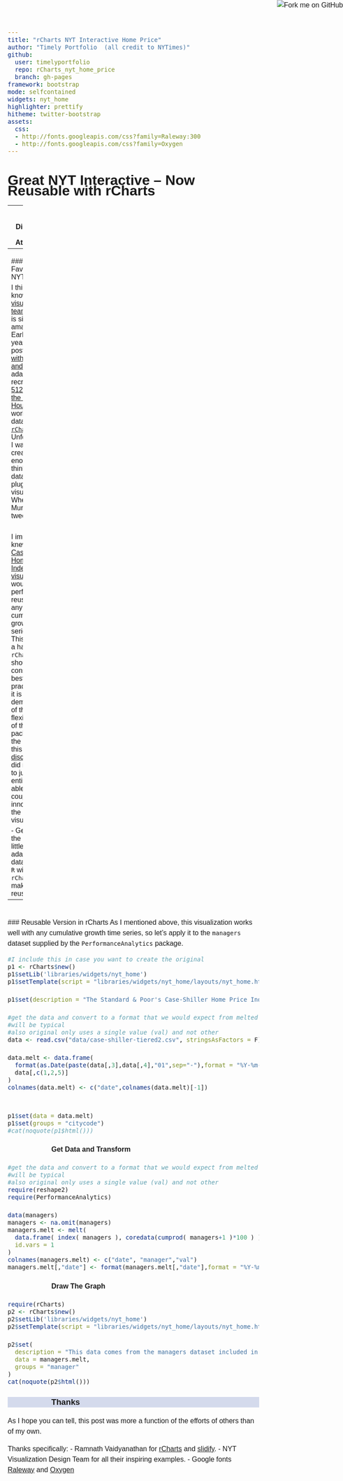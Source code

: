 ```yaml
---
title: "rCharts NYT Interactive Home Price"
author: "Timely Portfolio  (all credit to NYTimes)"
github:
  user: timelyportfolio
  repo: rCharts_nyt_home_price
  branch: gh-pages
framework: bootstrap
mode: selfcontained
widgets: nyt_home
highlighter: prettify
hitheme: twitter-bootstrap
assets:
  css:
  - http://fonts.googleapis.com/css?family=Raleway:300
  - http://fonts.googleapis.com/css?family=Oxygen
---
```


<style>
body{
  font-family: 'Oxygen', sans-serif;
  font-size: 16px;
  line-height: 24px;
}

h1,h2,h3,h4 {
  font-family: 'Raleway', sans-serif;
}

.container { width: 1000px; }
h3 {
  background-color: #D4DAEC;
  text-indent: 100px; 
}
h4 {
  text-indent: 100px;
}

g-table-intro h4 {
  text-indent: 0px;
}
</style>

<a href="https://github.com/timelyportfolio/rCharts_nyt_home_price"><img style="position: absolute; top: 0; right: 0; border: 0;" src="https://s3.amazonaws.com/github/ribbons/forkme_right_darkblue_121621.png" alt="Fork me on GitHub"></a>

# Great NYT Interactive -- Now Reusable with rCharts

---
<br/>
### Disclaimer and Attribution

**I claim absolutely no credit for this visualization, which I consider one of the most best I have ever seen.  All credit belongs to the <a href = "http://www.nytimes.com/interactive/2011/05/31/business/economy/case-shiller-index.html">original source</a>.  If anybody believes this to be not fair use, I will take it down immediately.  I am implicitly assuming approval for this fork due to the <a href = "http://datastori.es/data-stories-22-nyt-graphics-and-d3-with-mike-bostock-and-shan-carter/">data.stories interview</a>.** 

```r
opts_chunk$set(message = FALSE, warning = FALSE, error = FALSE, tidy = FALSE, cache = FALSE,results = 'asis' )
```

---
<br/>
### Another Favorite from NYT
  
I think we all know the [data visualization team at NYT](http://blog.visual.ly/10-things-you-can-learn-from-the-new-york-times-data-visualizations/) is simply amazing.  Earlier this year in my post [d3 <- R with rCharts and slidify](http://timelyportfolio.blogspot.com/2013/04/d3-r-with-rcharts-and-slidify.html) I adapted and recreated the [512 Paths to the White House](http://www.nytimes.com/interactive/2012/11/02/us/politics/paths-to-the-white-house.html) to work with `R` data through [`rCharts`](http://rcharts.io/site).  Unfortunately, I was not creative enough to think of other data sets to plug into the visualization.  When Scott Murray tweeted, 

<br/>
<blockquote class="twitter-tweet"><p>Over at <a href="https://twitter.com/nytgraphics">@nytgraphics</a>, <a href="https://twitter.com/KevinQ">@KevinQ</a> and <a href="https://twitter.com/shancarter">@shancarter</a> really know how to wiggle a baseline. <a href="http://t.co/gS9gHrSLIu">http://t.co/gS9gHrSLIu</a></p>&mdash; Scott Murray (@alignedleft) <a href="https://twitter.com/alignedleft/statuses/349647895122804738">June 25, 2013</a></blockquote>
<script async src="http://platform.twitter.com/widgets.js" charset="utf-8"></script>
<br/>

I immediately knew the [Case Shiller Home Price Index visualization](http://www.nytimes.com/interactive/2011/05/31/business/economy/case-shiller-index.html) would be perfect for reuse with any cumulative growth time series data.   This is a bit of a hack of `rCharts` and should not be considered best practices, but it is a demonstration of the very flexible design of the package.  In the spirit of this [discussion](http://datastori.es/data-stories-23-inspiration-or-plagiarism/), I did not want to just copy entirely.  I was able to add a couple key innovations to the visualization:

- Generalize the d3 code a little more to adapt to the data
- Build in `R` with `rCharts` to make it reusable.


---
<br/>
### Reusable Version in rCharts
As I mentioned above, this visualization works well with any cumulative growth time series, so let's apply it to the `managers` dataset supplied by the `PerformanceAnalytics` package.

```r
#I include this in case you want to create the original
p1 <- rCharts$new()
p1$setLib('libraries/widgets/nyt_home')
p1$setTemplate(script = "libraries/widgets/nyt_home/layouts/nyt_home.html")

p1$set(description = "The Standard & Poor's Case-Shiller Home Price Index for 20 major metropolitan areas is one of the most closely watched gauges of the housing market. The figures for April were released June 25. Figures shown here are not seasonally adjusted or adjusted for inflation.")

#get the data and convert to a format that we would expect from melted xts
#will be typical
#also original only uses a single value (val) and not other 
data <- read.csv("data/case-shiller-tiered2.csv", stringsAsFactors = F)

data.melt <- data.frame(
  format(as.Date(paste(data[,3],data[,4],"01",sep="-"),format = "%Y-%m-%d")),
  data[,c(1,2,5)]
)
colnames(data.melt) <- c("date",colnames(data.melt)[-1])


p1$set(data = data.melt)
p1$set(groups = "citycode")
#cat(noquote(p1$html()))
```

<h4>Get Data and Transform</h4>
```r
#get the data and convert to a format that we would expect from melted xts
#will be typical
#also original only uses a single value (val) and not other 
require(reshape2)
require(PerformanceAnalytics)

data(managers)
managers <- na.omit(managers)
managers.melt <- melt(
  data.frame( index( managers ), coredata(cumprod( managers+1 )*100 ) ),
  id.vars = 1
)
colnames(managers.melt) <- c("date", "manager","val")
managers.melt[,"date"] <- format(managers.melt[,"date"],format = "%Y-%m-%d")
```

<h4>Draw The Graph</h4>
```r
require(rCharts)
p2 <- rCharts$new()
p2$setLib('libraries/widgets/nyt_home')
p2$setTemplate(script = "libraries/widgets/nyt_home/layouts/nyt_home.html")

p2$set(
  description = "This data comes from the managers dataset included in the R package PerformanceAnalytics.",
  data = managers.melt,
  groups = "manager"
)
cat(noquote(p2$html()))
```

### Thanks
As I hope you can tell, this post was more a function of the efforts of others than of my own.

Thanks specifically:
- Ramnath Vaidyanathan for [rCharts](http://rcharts.io/site) and [slidify](http://slidify.org).
- NYT Visualization Design Team for all their inspiring examples.
- Google fonts [Raleway](http://www.google.com/fonts/specimen/Raleway) and [Oxygen](http://www.google.com/fonts/specimen/Oxygen)